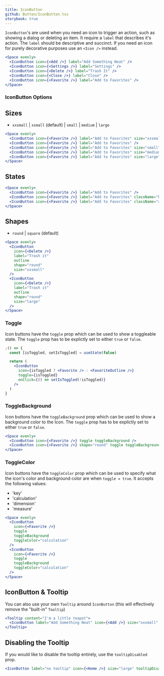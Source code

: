 ```yaml
---
title: IconButton
github: Button/IconButton.tsx
storybook: true
---
```


`IconButton`'s are used when you need an icon to trigger an action, such as showing a dialog or deleting an item.
It require a `label` that describes it's action. The `label` should be descriptive and succinct.
If you need an icon for purely decorative purposes use an `<Icon />` instead.

```jsx
<Space evenly>
  <IconButton icon={<Add />} label="Add Something Neat" />
  <IconButton icon={<Settings />} label="Settings" />
  <IconButton icon={<Delete />} label="Trash It" />
  <IconButton icon={<Close />} label="Close" />
  <IconButton icon={<Favorite />} label="Add to Favorites" />
</Space>
```

### IconButton Options

## Sizes

- `xxsmall` | `xsmall` (default) | `small` | `medium` | `large`

```jsx
<Space evenly>
  <IconButton icon={<Favorite />} label="Add to Favorites" size="xxsmall" />
  <IconButton icon={<Favorite />} label="Add to Favorites" />
  <IconButton icon={<Favorite />} label="Add to Favorites" size="small" />
  <IconButton icon={<Favorite />} label="Add to Favorites" size="medium" />
  <IconButton icon={<Favorite />} label="Add to Favorites" size="large" />
</Space>
```

## States

```jsx
<Space evenly>
  <IconButton icon={<Favorite />} label="Add to Favorites" />
  <IconButton icon={<Favorite />} label="Add to Favorites" className="hover" />
  <IconButton icon={<Favorite />} label="Add to Favorites" className="active" />
</Space>
```

## Shapes

- `round` | `square` (default)

```jsx
<Space evenly>
  <IconButton
    icon={<Delete />}
    label="Trash it"
    outline
    shape="round"
    size="xxsmall"
  />
  <IconButton
    icon={<Delete />}
    label="Trash it"
    outline
    shape="round"
    size="large"
  />
</Space>
```

### Toggle

Icon buttons have the `toggle` prop which can be used to show a toggleable state. The `toggle` prop has to be explictly set to either `true` or `false`.

```jsx
;() => {
  const [isToggled, setIsToggled] = useState(false)

  return (
    <IconButton
      icon={isToggled ? <Favorite /> : <FavoriteOutline />}
      toggle={isToggled}
      onClick={() => setIsToggled(!isToggled)}
    />
  )
}
```

### ToggleBackground

Icon buttons have the `toggleBackground` prop which can be used to show a background color to the Icon. The `toggle` prop has to be explictly set to either `true` or `false`.

```jsx
<Space evenly>
  <IconButton icon={<Favorite />} toggle toggleBackground />
  <IconButton icon={<Favorite />} shape="round" toggle toggleBackground />
</Space>
```

### ToggleColor

Icon buttons have the `toggleColor` prop which can be used to specify what the icon's color and background color are when `toggle = true`. It accepts the following values:
- 'key'
- 'calculation' 
- 'dimension' 
- 'measure'

```jsx
<Space evenly>
  <IconButton
    icon={<Favorite />}
    toggle
    toggleBackground
    toggleColor="calculation"
  />
  <IconButton
    icon={<Favorite />}
    toggle
    toggleBackground
    toggleColor="calculation"
  />
</Space>
```

## IconButton & Tooltip

You can also use your own `Tooltip` around `IconButton` (this will effectively remove the "built-in" `Tooltip`)

```jsx
<Tooltip content="I'm a little teapot">
  <IconButton label="Add Something Neat" icon={<Add />} size="xxsmall" />
</Tooltip>
```

## Disabling the Tooltip

If you would like to disable the tooltip entirely, use the `tooltipDisabled` prop.

```jsx
<IconButton label="no tooltip" icon={<Home />} size="large" tooltipDisabled />
```
